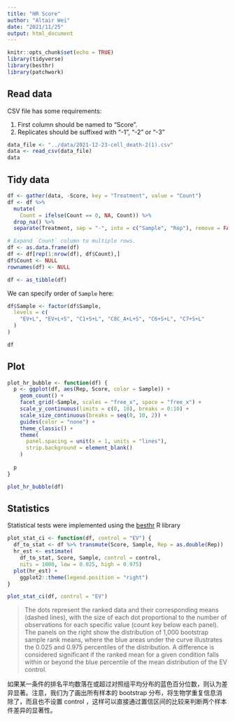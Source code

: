 ```yaml
---
title: "HR Score"
author: "Altair Wei"
date: "2021/11/25"
output: html_document
---
```


```r
knitr::opts_chunk$set(echo = TRUE)
library(tidyverse)
library(besthr)
library(patchwork)
```

## Read data

CSV file has some requirements:

1.  First column should be named to "Score".
2.  Replicates should be suffixed with "-1", "-2" or "-3"

```r
data_file <- "../data/2021-12-23-cell_death-2(1).csv"
data <- read_csv(data_file)
data
```

## Tidy data

```r
df <- gather(data, -Score, key = "Treatment", value = "Count")
df <- df %>%
  mutate(
    Count = ifelse(Count == 0, NA, Count)) %>%
  drop_na() %>%
  separate(Treatment, sep = "-", into = c("Sample", "Rep"), remove = FALSE)

# Expand `Count` column to multiple rows.
df <- as.data.frame(df)
df <- df[rep(1:nrow(df), df$Count),]
df$Count <- NULL
rownames(df) <- NULL

df <- as_tibble(df)
```

We can specify order of `Sample` here:

```r
df$Sample <- factor(df$Sample,
  levels = c(
    "EV+L", "EV+L+S", "C1+S+L", "C8C_A+L+S", "C6+S+L", "C7+S+L"
  )
)

df
```

## Plot

```r
plot_hr_bubble <- function(df) {
  p <- ggplot(df, aes(Rep, Score, color = Sample)) +
    geom_count() +
    facet_grid(~Sample, scales = "free_x", space = "free_x") +
    scale_y_continuous(limits = c(0, 10), breaks = 0:10) +
    scale_size_continuous(breaks = seq(0, 10, 2)) +
    guides(color = "none") +
    theme_classic() +
    theme(
      panel.spacing = unit(x = 1, units = "lines"),
      strip.background = element_blank()
    )
  
  p
}

plot_hr_bubble(df)
```

## Statistics

Statistical tests were implemented using the [besthr](https://github.com/TeamMacLean/besthr) R library

```r
plot_stat_ci <- function(df, control = "EV") {
  df_to_stat <- df %>% transmute(Score, Sample, Rep = as.double(Rep))
  hr_est <- estimate(
    df_to_stat, Score, Sample, control = control,
    nits = 1000, low = 0.025, high = 0.975)
  plot(hr_est) +
    ggplot2::theme(legend.position = "right")
}
```

```r
plot_stat_ci(df, control = "EV")
```

> The dots represent the ranked data and their corresponding means (dashed lines), with the size of each dot proportional to the number of observations for each specific value (count key below each panel). The panels on the right show the distribution of 1,000 bootstrap sample rank means, where the blue areas under the curve illustrates the 0.025 and 0.975 percentiles of the distribution. A difference is considered significant if the ranked mean for a given condition falls within or beyond the blue percentile of the mean distribution of the EV control.

如果某一条件的排名平均数落在或超过对照组平均分布的蓝色百分位数，则认为差异显著。注意，我们为了画出所有样本的 bootstrap 分布，将生物学重复信息消除了，而且也不设置 control ，这样可以直接通过置信区间的比较来判断两个样本件差异的显著性。
